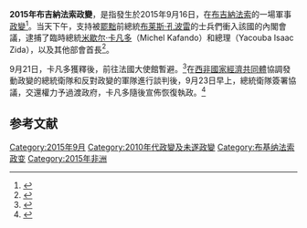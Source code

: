 {{Expand language| en }}
{{noteTA
|G1=地名
|1=zh-cn:瓦加杜古;zh-hk:烏格都古;zh-tw:瓦加杜古;
|2=zh-cn:布基纳法索;zh-hk:布基納法索;zh-tw:布吉納法索;
|3=zh-cn:沃尔特; zh-hant:伏塔;
|4=zh-cn:布莱兹; zh-hant:布萊斯;
|5=zh-cn:孔帕奥埃; zh-hant:龔保雷;
|6=zh-cn:齐达;zh-hk:齊達;zh-tw:席達;
|7=zh-cn:吉尔伯特;zh-tw:吉伯特
}}
{{Infobox military conflict
| conflict    = 2015年布吉納法索政變
| width       = 
| partof      = 
| image       = 
| caption     = 
| date        = 2015年9月16日
| place       = [[布吉納法索|布吉納法索]]
| coordinates = 
| map_type    = 
| map_relief  = 
| latitude    = 
| longitude   = 
| map_size    = 
| map_marksize = 
| map_caption = 
| map_label   = 
| territory   = 
| result      = 
| status      = 
| combatants_header = 
| combatant1  = {{link-en|總統安全團|Regiment of Presidential Security}}
| combatant2  = {{flagicon|Burkina Faso}} {{link-en|布吉納法索政治|Politics of Burkina Faso|布吉納法索政府}}
| combatant3  = 
| commander1  = {{link-en|吉伯特·狄安德瑞|Gilbert Diendéré}}（Gilbert Diendéré）將軍

| commander2  = [[米歇尔·卡凡多|米歇尔·卡凡多]]（Michel Kafando）<br>{{link-en|亞科巴·伊薩克·齊達|Yacouba Isaac Zida}}（Yacouba Isaac Zida）
| commander3  = 
| units1      = 
| units2      = 
| units3      = 
| strength1   = 
| strength2   = 
| strength3   = 
| casualties1 = 
| casualties2 = 
| casualties3 = 
| notes       = 
| campaignbox = 
}}
'''2015年布吉納法索政變'''，是指發生於2015年9月16日，在[[布吉納法索|布吉納法索]]的一場軍事[[政變|政變]]<ref name=voa20150918>{{cite news|title=布基納法索政變領袖稱總統已獲釋|url=http://www.voacantonese.com/content/cantonese-12089245-burkina-faso-1st-upd-0918-2015-ry/2969002.html|accessdate=2015-09-19|agency=[[美國之音|美國之音]]|date=2015-09-18|archive-date=2019-09-12|archive-url=https://web.archive.org/web/20190912060544/https://www.voacantonese.com/a/cantonese-12089245-burkina-faso-1st-upd-0918-2015-ry/2969002.html|dead-url=no}}</ref>。当天下午，支持被[[罷黜|罷黜]]前總統[[布莱斯·孔波雷|布莱斯·孔波雷]]的士兵們衝入該國的內閣會議，逮捕了臨時總統[[米歇尔·卡凡多|米歇尔·卡凡多]]（Michel Kafando）和總理{{link-en|亞科巴·伊薩克·齊達|Yacouba Isaac Zida}}（Yacouba Isaac Zida），以及其他部會首長<ref name=voa20150917>{{cite news|title=布基納法索軍方宣布解散政府|url=http://www.voacantonese.com/content/cvanotnese-12075278-burkina-faso-upd-0917-2015-ry/2967479.html|accessdate=2015-09-19|agency=美國之音|date=2015-09-17|archive-date=2015-09-25|archive-url=https://web.archive.org/web/20150925172939/http://www.voacantonese.com/content/cvanotnese-12075278-burkina-faso-upd-0917-2015-ry/2967479.html|dead-url=no}}</ref>。

9月21日，卡凡多獲釋後，前往法國大使館暫避。<ref>{{cite news|url=http://www.franceinfo.fr/actu/monde/article/burkina-faso-le-president-de-la-transition-relache-s-est-refugie-l-ambassade-de-france-732557|title=Burkina Faso : le président de la transition s'est réfugié à l'ambassade de France|work=France Info|date=2015-09-22|accessdate=2015-09-24|archive-date=2015-09-24|archive-url=https://web.archive.org/web/20150924235521/http://www.franceinfo.fr/actu/monde/article/burkina-faso-le-president-de-la-transition-relache-s-est-refugie-l-ambassade-de-france-732557|dead-url=yes}}</ref>在[[西非國家經濟共同體|西非國家經濟共同體]]協調發動政變的總統衛隊和反對政變的軍隊進行談判後，9月23日早上，總統衛隊簽署協議，交還權力予過渡政府，卡凡多隨後宣佈恢復執政。<ref>{{cite news|url=http://www.franceinfo.fr/actu/monde/article/burkina-faso-les-putschistes-acceptent-le-retour-du-president-kafando-733029|title=Burkina Faso : le président Kafando et son gouvernement de retour au pouvoir|work=France Info|date=2015-09-23|accessdate=2015-09-24|archive-date=2015-09-24|archive-url=https://web.archive.org/web/20150924102928/http://www.franceinfo.fr/actu/monde/article/burkina-faso-les-putschistes-acceptent-le-retour-du-president-kafando-733029|dead-url=yes}}</ref>

==参考文献==
{{VOA}}
{{reflist}}


{{政变}}
[[Category:2015年9月|Category:2015年9月]]
[[Category:2010年代政變及未遂政變|Category:2010年代政變及未遂政變]]
[[Category:布基纳法索政变|Category:布基纳法索政变]]
[[Category:2015年非洲|Category:2015年非洲]]